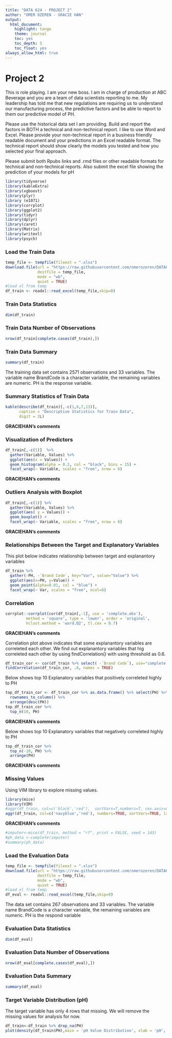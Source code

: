 ```yaml
---
title: "DATA 624 - PROJECT 2"
author: "OMER OZEREN - GRACIE HAN"
output:
  html_document:
    highlight: tango
    theme: journal
    toc: yes
    toc_depth: 5
    toc_float: yes
always_allow_html: true    
---
```

# Project 2

This is role playing.  I am your new boss.  I am in charge of production at ABC Beverage and you are a team of data scientists reporting to me.  My leadership has told me that new regulations are requiring us to understand our manufacturing process, the predictive factors and be able to report to them our predictive model of PH.

Please use the historical data set I am providing.  Build and report the factors in BOTH a technical and non-technical report.  I like to use Word and Excel.  Please provide your non-technical report in a  business friendly readable document and your predictions in an Excel readable format.   The technical report should show clearly the models you tested and how you selected your final approach.

Please submit both Rpubs links and .rmd files or other readable formats for technical and non-technical reports.  Also submit the excel file showing the prediction of your models for pH



```r

library(tidyverse)
library(kableExtra)
library(xgboost)
library(plyr)
library (e1071)
library(corrplot)
library(ggplot2)
library(tidyr)
library(dplyr)
library(caret)
library(Matrix)
library(writexl)
library(psych)
```

### Load the Train Data

```r
temp_file <- tempfile(fileext = ".xlsx")
download.file(url = "https://raw.githubusercontent.com/omerozeren/DATA624/master/Project2/StudentData.xlsx", 
              destfile = temp_file, 
              mode = "wb", 
              quiet = TRUE)
#load xl from temp
df_train <- readxl::read_excel(temp_file,skip=0)
```

### Train Data Statistics

```r
dim(df_train)
```

### Train Data Number of Observations

```r
nrow(df_train[complete.cases(df_train),])
```

### Train Data Summary

```r
summary(df_train)
```

The training data set contains 2571 observations and 33 variables. The variable name BrandCode is a character variable, the remaining variables are numeric. PH is the response variable.


### Summary Statistics of Train Data

```r
kable(describe(df_train)[,-c(1,6,7,13)], 
      caption = "Descriptive Statistics for Train Data",
      digit = 2L)
```

**GRACIEHAN's comments**

### Visualization of Predictors

```r
df_train[,-c(1)]  %>%
  gather(Variable, Values) %>%
  ggplot(aes(x = Values)) +
  geom_histogram(alpha = 0.2, col = "black", bins = 15) +
  facet_wrap(~ Variable, scales = "free", nrow = 6)
```

**GRACIEHAN's comments**


### Outliers Analysis with Boxplot 


```r
df_train[,-c(1)] %>% 
  gather(Variable, Values) %>% 
  ggplot(aes( y = Values)) +
  geom_boxplot() +
  facet_wrap(~ Variable, scales = "free", nrow = 6)
```

**GRACIEHAN's comments**



### Relationships Between the Target and Explanatory Variables

This plot below indicates relationship between target and explanantory variables

```r
df_train %>% 
  gather(-PH, -`Brand Code`, key="Var", value="Value") %>% 
  ggplot(aes(x=PH, y=Value)) +
  geom_point(alpha=0.01, col = "blue") +
  facet_wrap(~ Var, scales = "free", ncol=6)
```

### Correlation


```r
corrplot::corrplot(cor(df_train[,-1], use = 'complete.obs'),
         method = 'square', type = 'lower', order = 'original',
         hclust.method = 'ward.D2', tl.cex = 0.7)
```

**GRACIEHAN's comments**

Correlation plot above indicates that some explanantory variables are correleted each other. We find out explanantory variables that hig correleted each other by using findCorrelation() with using threshold as 0.6.

```r
df_train_cor <- cor(df_train %>% select( -`Brand Code`), use="complete.obs")
findCorrelation(df_train_cor, .6, names = TRUE)
```

Below shows top 10  Explanatory variables that  positively correleted highly to PH

```r
top_df_train_cor <- df_train_cor %>% as.data.frame() %>% select(PH) %>% 
  rownames_to_column() %>% 
  arrange(desc(PH))
top_df_train_cor %>%
  top_n(10, PH)
```

**GRACIEHAN's comments**


Below shows top 10  Explanatory variables that  negatively correleted highly to PH

```r
top_df_train_cor %>%
  top_n(-10, PH) %>%
  arrange(PH)
```

**GRACIEHAN's comments**

### Missing Values

Using VIM library to explore missing values.

```r
library(mice)
library(VIM)
#aggr(df_train, col=c('black','red'),  sortVars=T,numbers=T, cex.axis=0.5)
aggr(df_train, col=c('navyblue','red'), numbers=TRUE, sortVars=TRUE, labels=names(df_train), cex.axis=.7, gap=3, ylab=c("Histogram of missing data","Pattern"))
```

**GRACIEHAN's comments**

```r
#imputer<-mice(df_train, method = "rf", print = FALSE, seed = 143)
#ph_data <-complete(imputer)
#summary(ph_data)
```













### Load the Evaluation Data
```r
temp_file <- tempfile(fileext = ".xlsx")
download.file(url = "https://raw.githubusercontent.com/omerozeren/DATA624/master/Project2/StudentEvaluation.xlsx", 
              destfile = temp_file, 
              mode = "wb", 
              quiet = TRUE)
#load xl from temp
df_eval <- readxl::read_excel(temp_file,skip=0)
```

The data set contains 267 observations and 33 variables. The variable name BrandCode is a character variable, the remaining variables are numeric. PH is the respond variable 

### Evaluation Data Statistics

```r
dim(df_eval)
```

### Evaluation Data Number of Observations

```r
nrow(df_eval[complete.cases(df_eval),])
```

### Evaluation Data Summary

```r
summary(df_eval)
```


### Target Variable Distribution (pH)

The target variable has only 4 rows that missing. We will remove the missing values for analysis for now.

```r
df_train<-df_train %>% drop_na(PH)
plot(density(df_train$PH),main = 'pH Value Distribution', xlab = 'pH', ylab = "")
```


